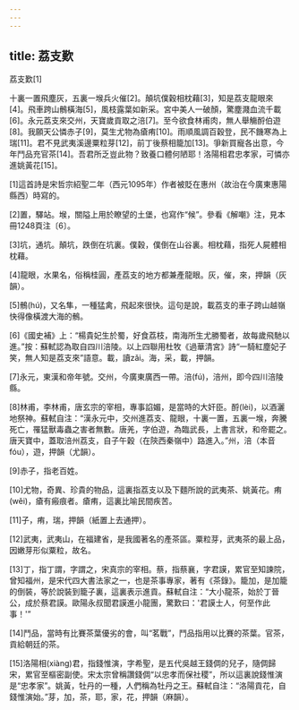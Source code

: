 ```yaml
---
---
---
```

title: 荔支歎
---




荔支歎[1]

十裏一置飛塵灰，五裏一堠兵火催[2]。顛坑僕穀相枕藉[3]，知是荔支龍眼來[4]。飛車跨山鶻橫海[5]，風枝露葉如新采。宮中美人一破顏，驚塵濺血流千載[6]。永元荔支來交州，天寶歲貢取之涪[7]。至今欲食林甫肉，無人舉觴酹伯遊[8]。我願天公憐赤子[9]，莫生尤物為瘡痏[10]。雨順風調百穀登，民不饑寒為上瑞[11]。君不見武夷溪邊粟粒芽[12]，前丁後蔡相籠加[13]。爭新買寵各出意，今年鬥品充官茶[14]。吾君所乏豈此物？致養口體何陋耶！洛陽相君忠孝家，可憐亦進姚黃花[15]。

[1]這首詩是宋哲宗紹聖二年（西元1095年）作者被貶在惠州（故治在今廣東惠陽縣西）時寫的。

[2]置，驛站。堠，關隘上用於瞭望的土堡，也寫作“候”。參看《解嘲》注，見本冊1248頁注〔6〕。

[3]坑，通坑。顛坑，跌倒在坑裏。僕穀，僕倒在山谷裏。相枕藉，指死人屍體相枕藉。

[4]龍眼，水果名，俗稱桂圓，產荔支的地方都兼產龍眼。灰，催，來，押韻（灰韻）。

[5]鶻(hú)，又名隼，一種猛禽，飛起來很快。這句是說，載荔支的車子跨山越嶺快得像橫渡大海的鶻。

[6]《國史補》上：“楊貴妃生於蜀，好食荔枝，南海所生尤勝蜀者，故每歲飛馳以進。”按：蘇軾認為取自四川涪陵。以上四聯用杜牧《過華清宮》詩“一騎紅塵妃子笑，無人知是荔支來”語意。載，讀zǎi。海，采，載，押韻。

[7]永元，東漢和帝年號。交州，今廣東廣西一帶。涪(fú)，涪州，即今四川涪陵縣。

[8]林甫，李林甫，唐玄宗的宰相，專事諂媚，是當時的大奸臣。酹(lèi)，以酒灑地祭神。蘇軾自注：“漢永元中，交州進荔支、龍眼，十裏一置，五裏一堠，奔騰死亡，罹猛獸毒蟲之害者無數。唐羌，字伯遊，為臨武長，上書言狀，和帝罷之。唐天寶中，蓋取涪州荔支，自子午穀（在陝西秦嶺中）路進入。”州，涪（本音fóu），遊，押韻（尤韻）。

[9]赤子，指老百姓。

[10]尤物，奇異、珍貴的物品，這裏指荔支以及下麵所說的武夷茶、姚黃花。痏(wěi)，瘡有瘢痕者。瘡痏，這裏比喻民間疾苦。

[11]子，痏，瑞，押韻（紙置上去通押）。

[12]武夷，武夷山，在福建省，是我國著名的產茶區。粟粒芽，武夷茶的最上品，因嫩芽形似粟粒，故名。

[13]丁，指丁謂，字謂之，宋真宗的宰相。蔡，指蔡襄，字君謨，累官至知諫院，曾知福州，是宋代四大書法家之一，也是茶事專家，著有《茶錄》。籠加，是加籠的倒裝，等於說裝到籠子裏，這裏表示進貢。蘇軾自注：“大小龍茶，始於丁晉公，成於蔡君謨。歐陽永叔聞君謨進小龍團，驚歎曰：'君謨士人，何至作此事！'”

[14]鬥品，當時有比賽茶葉優劣的會，叫“茗戰”，鬥品指用以比賽的茶葉。官茶，貢給朝廷的茶。

[15]洛陽相(xiàng)君，指錢惟演，字希聖，是五代吳越王錢倜的兒子，隨倜歸宋，累官至樞密副使。宋太宗曾稱讚錢倜“以忠孝而保社稷”，所以這裏說錢惟演是“忠孝家”。姚黃，牡丹的一種，人們稱為牡丹之王。蘇軾自注：“洛陽貢花，自錢惟演始。”芽，加，茶，耶，家，花，押韻（麻韻）。